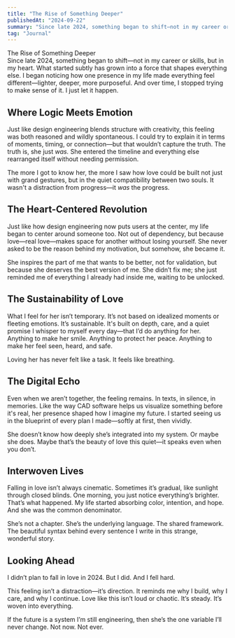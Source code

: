 ```yaml
---
title: "The Rise of Something Deeper"
publishedAt: "2024-09-22"
summary: "Since late 2024, something began to shift—not in my career or skills, but in my heart. What started subtly has grown into a force that shapes everything else."
tag: "Journal"
---
```


The Rise of Something Deeper  
Since late 2024, something began to shift—not in my career or skills, but in my heart. What started subtly has grown into a force that shapes everything else. I began noticing how one presence in my life made everything feel different—lighter, deeper, more purposeful. And over time, I stopped trying to make sense of it. I just let it happen.

## Where Logic Meets Emotion

Just like design engineering blends structure with creativity, this feeling was both reasoned and wildly spontaneous. I could try to explain it in terms of moments, timing, or connection—but that wouldn’t capture the truth. The truth is, she just *was.* She entered the timeline and everything else rearranged itself without needing permission.

The more I got to know her, the more I saw how love could be built not just with grand gestures, but in the quiet compatibility between two souls. It wasn't a distraction from progress—it *was* the progress.

## The Heart-Centered Revolution

Just like how design engineering now puts users at the center, my life began to center around someone too. Not out of dependency, but because love—real love—makes space for another without losing yourself. She never asked to be the reason behind my motivation, but somehow, she became it.

She inspires the part of me that wants to be better, not for validation, but because she deserves the best version of me. She didn’t fix me; she just reminded me of everything I already had inside me, waiting to be unlocked.

## The Sustainability of Love

What I feel for her isn’t temporary. It’s not based on idealized moments or fleeting emotions. It’s sustainable. It's built on depth, care, and a quiet promise I whisper to myself every day—that I’d do anything for her. Anything to make her smile. Anything to protect her peace. Anything to make her feel seen, heard, and safe.

Loving her has never felt like a task. It feels like breathing.

## The Digital Echo

Even when we aren’t together, the feeling remains. In texts, in silence, in memories. Like the way CAD software helps us visualize something before it's real, her presence shaped how I imagine my future. I started seeing us in the blueprint of every plan I made—softly at first, then vividly.

She doesn’t know how deeply she’s integrated into my system. Or maybe she does. Maybe that’s the beauty of love this quiet—it speaks even when you don’t.

## Interwoven Lives

Falling in love isn’t always cinematic. Sometimes it’s gradual, like sunlight through closed blinds. One morning, you just notice everything’s brighter. That’s what happened. My life started absorbing color, intention, and hope. And she was the common denominator.

She’s not a chapter. She’s the underlying language. The shared framework. The beautiful syntax behind every sentence I write in this strange, wonderful story.

## Looking Ahead

I didn’t plan to fall in love in 2024. But I did. And I fell hard.

This feeling isn’t a distraction—it’s direction. It reminds me why I build, why I care, and why I continue. Love like this isn’t loud or chaotic. It’s steady. It’s woven into everything.

If the future is a system I’m still engineering, then she’s the one variable I’ll never change. Not now. Not ever.